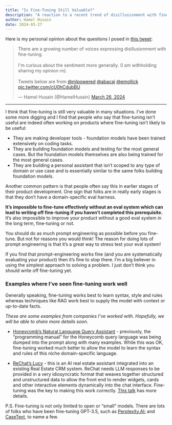 ```yaml
---
title: "Is Fine-Tuning Still Valuable?"
description: "A reaction to a recent trend of disillusionment with fine-tuning."
author: Hamel Husain
date: 2024-03-27
---
```


Here is my personal opinion about the questions I posed in [this tweet](https://x.com/HamelHusain/status/1772426234032541962?s=20):


<blockquote class="twitter-tweet"><p lang="en" dir="ltr">There are a growing number of voices expressing disillusionment with fine-tuning. <br><br>I&#39;m curious about the sentiment more generally. (I am withholding sharing my opinion rn). <br><br>Tweets below are from <a href="https://twitter.com/mlpowered?ref_src=twsrc%5Etfw">@mlpowered</a> <a href="https://twitter.com/abacaj?ref_src=twsrc%5Etfw">@abacaj</a> <a href="https://twitter.com/emollick?ref_src=twsrc%5Etfw">@emollick</a> <a href="https://t.co/cU0hCdubBU">pic.twitter.com/cU0hCdubBU</a></p>&mdash; Hamel Husain (@HamelHusain) <a href="https://twitter.com/HamelHusain/status/1772426234032541962?ref_src=twsrc%5Etfw">March 26, 2024</a></blockquote> <script async src="https://platform.twitter.com/widgets.js" charset="utf-8"></script>

---

I think that fine-tuning is still very valuable in many situations. I’ve done some more digging and I find that people who say that fine-tuning isn't useful are indeed often working on products where fine-tuning isn't likely to be useful:

- They are making developer tools - foundation models have been trained extensively on coding tasks.
- They are building foundation models and testing for the most general cases. But the foundation models themselves are also being trained for the most general cases.
- They are building a personal assistant that isn’t scoped to any type of domain or use case and is essentially similar to the same folks building foundation models.

Another common pattern is that people often say this in earlier stages of their product development. One sign that folks are in really early stages is that they don’t have a domain-specific eval harness.

**It’s impossible to fine-tune effectively without an eval system which can lead to writing off fine-tuning if you haven't completed this prerequisite.** It's also impossible to improve your product without a good eval system in the long term, fine-tuning or not.

You should do as much prompt engineering as possible before you fine-tune. But not for reasons you would think! The reason for doing lots of prompt engineering is that it's a great way to stress test your eval system! 

If you find that prompt-engineering works fine (and you are systematically evaluating your product) then it's fine to stop there. I'm a big believer in using the simplest approach to solving a problem. I just don't think you should write off fine-tuning yet.

### Examples where I've seen fine-tuning work well

Generally speaking, fine-tuning works best to learn syntax, style and rules whereas techniques like RAG work best to supply the model with context or up-to-date facts. 

_These are some examples from companies I've worked with. Hopefully, we will be able to share more details soon._

- [Honeycomb's Natural Language Query Assistant](https://www.honeycomb.io/blog/introducing-query-assistant) - previously, the "programming manual" for the Honeycomb query language was being dumped into the prompt along with many examples. While this was OK, fine-tuning worked much better to allow the model to learn the syntax and rules of this niche domain-specific language. 

- [ReChat's Lucy](https://www.youtube.com/watch?v=B_DMMlDuJB0) - this is an AI real estate assistant integrated into an existing Real Estate CRM system. ReChat needs LLM responses to be provided in a very idiosyncratic format that weaves together structured and unstructured data to allow the front end to render widgets, cards and other interactive elements dynamically into the chat interface. Fine-tuning was the key to making this work correctly. [This talk](https://www.youtube.com/watch?v=B_DMMlDuJB0) has more details.

P.S. Fine-tuning is not only limited to open or "small" models. There are lots of folks who have been fine-tuning GPT-3.5, such as [Perplexity.AI:](https://x.com/perplexity_ai/status/1695102998463009254?s=20) and [CaseText](https://casetext.com/blog/cocounsel-harnesses-gpt-4s-power-to-deliver-results-that-legal-professionals-can-rely-on/), to name a few.
